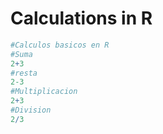 # Calculations in R

```r
#Calculos basicos en R
#Suma
2+3
#resta
2-3
#Multiplicacion 
2+3
#Division
2/3


```
